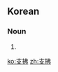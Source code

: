 ==Korean==
{{ko-hanjatab}}

===Noun===
{{ko-noun|hj|hangeul=지불}}

# {{hanja form of|지불|[[payment]]}}

[[ko:支拂]]
[[zh:支拂]]